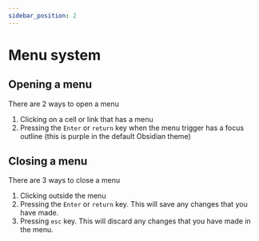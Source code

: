 ```yaml
---
sidebar_position: 2
---
```


# Menu system

## Opening a menu

There are 2 ways to open a menu

1.  Clicking on a cell or link that has a menu
2.  Pressing the `Enter` or `return` key when the menu trigger has a focus outline (this is purple in the default Obsidian theme)

## Closing a menu

There are 3 ways to close a menu

1.  Clicking outside the menu
2.  Pressing the `Enter` or `return` key. This will save any changes that you have made.
3.  Pressing `esc` key. This will discard any changes that you have made in the menu.
